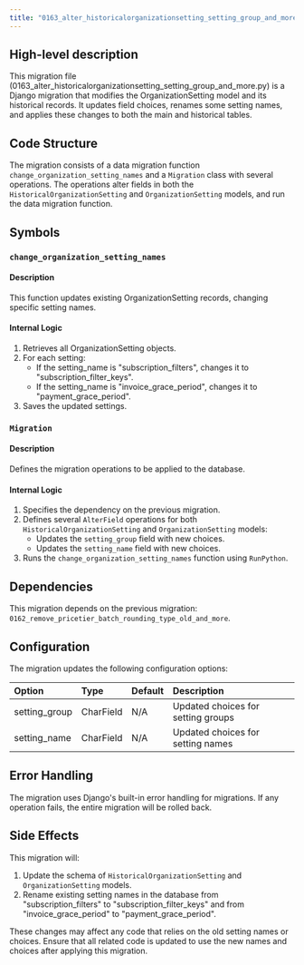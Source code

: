 ```yaml
---
title: "0163_alter_historicalorganizationsetting_setting_group_and_more.py"
---
```


## High-level description
This migration file (0163_alter_historicalorganizationsetting_setting_group_and_more.py) is a Django migration that modifies the OrganizationSetting model and its historical records. It updates field choices, renames some setting names, and applies these changes to both the main and historical tables.

## Code Structure
The migration consists of a data migration function `change_organization_setting_names` and a `Migration` class with several operations. The operations alter fields in both the `HistoricalOrganizationSetting` and `OrganizationSetting` models, and run the data migration function.

## Symbols

### `change_organization_setting_names`
#### Description
This function updates existing OrganizationSetting records, changing specific setting names.

#### Internal Logic
1. Retrieves all OrganizationSetting objects.
2. For each setting:
   - If the setting_name is "subscription_filters", changes it to "subscription_filter_keys".
   - If the setting_name is "invoice_grace_period", changes it to "payment_grace_period".
3. Saves the updated settings.

### `Migration`
#### Description
Defines the migration operations to be applied to the database.

#### Internal Logic
1. Specifies the dependency on the previous migration.
2. Defines several `AlterField` operations for both `HistoricalOrganizationSetting` and `OrganizationSetting` models:
   - Updates the `setting_group` field with new choices.
   - Updates the `setting_name` field with new choices.
3. Runs the `change_organization_setting_names` function using `RunPython`.

## Dependencies
This migration depends on the previous migration: `0162_remove_pricetier_batch_rounding_type_old_and_more`.

## Configuration
The migration updates the following configuration options:

| Option | Type | Default | Description |
|:-------|:-----|:--------|:------------|
| setting_group | CharField | N/A | Updated choices for setting groups |
| setting_name | CharField | N/A | Updated choices for setting names |

## Error Handling
The migration uses Django's built-in error handling for migrations. If any operation fails, the entire migration will be rolled back.

## Side Effects
This migration will:
1. Update the schema of `HistoricalOrganizationSetting` and `OrganizationSetting` models.
2. Rename existing setting names in the database from "subscription_filters" to "subscription_filter_keys" and from "invoice_grace_period" to "payment_grace_period".

These changes may affect any code that relies on the old setting names or choices. Ensure that all related code is updated to use the new names and choices after applying this migration.